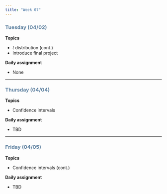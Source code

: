 ```yaml
---
title: "Week 07"
---
```


::: {style="color: #6284a2"}
### Tuesday (04/02)
:::

**Topics**

-   $t$ distribution (cont.)
-   Introduce final project

**Daily assignment**

-   None

------------------------------------------------------------------------

::: {style="color: #6284a2"}
### Thursday (04/04)
:::

**Topics**

-   Confidence intervals

**Daily assignment**

-   TBD

------------------------------------------------------------------------

::: {style="color: #6284a2"}
### Friday (04/05)
:::

**Topics**

-   Confidence intervals (cont.)

**Daily assignment**

-   TBD
